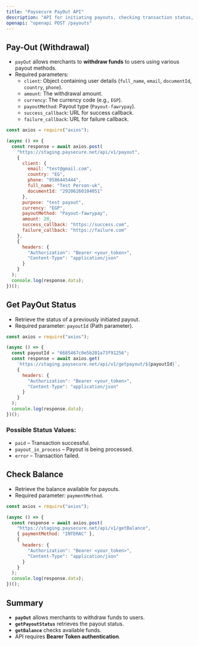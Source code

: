 ```yaml
---
title: "Paysecure PayOut API"
description: "API for initiating payouts, checking transaction status, and retrieving balance information using Paysecure."
openapi: "openapi POST /payouts"
---
```


## Pay-Out (Withdrawal)
- `payOut` allows merchants to **withdraw funds** to users using various payout methods.
- Required parameters:
  - `client`: Object containing user details (`full_name`, `email`, `documentId`, `country`, `phone`).
  - `amount`: The withdrawal amount.
  - `currency`: The currency code (e.g., `EGP`).
  - `payoutMethod`: Payout type (`Payout-fawrypay`).
  - `success_callback`: URL for success callback.
  - `failure_callback`: URL for failure callback.

```javascript
const axios = require("axios");

(async () => {
  const response = await axios.post(
    "https://staging.paysecure.net/api/v1/payout",
    {
      client: {
        email: "test@gmail.com",
        country: "EG",
        phone: "9586445444",
        full_name: "Test Person-uk",
        documentId: "29206260104051"
      },
      purpose: "test payout",
      currency: "EGP",
      payoutMethod: "Payout-fawrypay",
      amount: 20,
      success_callback: "https://success.com",
      failure_callback: "https://failure.com"
    },
    {
      headers: {
        "Authorization": "Bearer <your_token>",
        "Content-Type": "application/json"
      }
    }
  );
  console.log(response.data);
})();
```

## Get PayOut Status
- Retrieve the status of a previously initiated payout.
- Required parameter: `payoutId` (Path parameter).

```javascript
const axios = require("axios");

(async () => {
  const payoutId = "6685467c0e5b201a73f91256";
  const response = await axios.get(
    `https://staging.paysecure.net/api/v1/getpayout/${payoutId}`,
    {
      headers: {
        "Authorization": "Bearer <your_token>",
        "Content-Type": "application/json"
      }
    }
  );
  console.log(response.data);
})();
```

### Possible Status Values:
- `paid` – Transaction successful.
- `payout_in_process` – Payout is being processed.
- `error` – Transaction failed.

## Check Balance
- Retrieve the balance available for payouts.
- Required parameter: `paymentMethod`.

```javascript
const axios = require("axios");

(async () => {
  const response = await axios.post(
    "https://staging.paysecure.net/api/v1/getBalance",
    { paymentMethod: "INTERAC" },
    {
      headers: {
        "Authorization": "Bearer <your_token>",
        "Content-Type": "application/json"
      }
    }
  );
  console.log(response.data);
})();
```

## Summary
- **`payOut`** allows merchants to withdraw funds to users.
- **`getPayoutStatus`** retrieves the payout status.
- **`getBalance`** checks available funds.
- API requires **Bearer Token authentication**.

